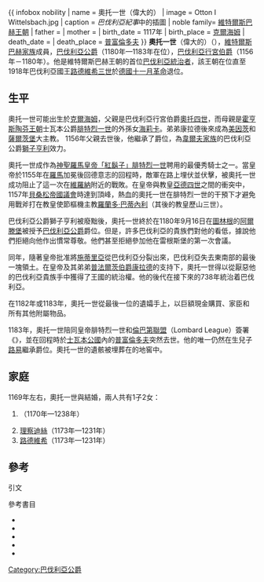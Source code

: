 {{ infobox nobility
| name       = 奧托一世（偉大的）
| image      = Otton I Wittelsbach.jpg
| caption    =  ''巴伐利亞紀事''中的插圖
| noble family= [[維特爾斯巴赫王朝|維特爾斯巴赫王朝]]
| father      = {{link-en|維特爾斯巴赫的奧托四世|Otto IV, Count of Scheyern}}
| mother      = {{link-en|倫根費爾德的海利卡|Heilika of Lengenfeld}}
| birth_date  = 1117年
| birth_place = [[克爾海姆|克爾海姆]]
| death_date  = {{death date|1183|7|11|df=y}}
| death_place = [[普富倫多夫|普富倫多夫]]
}}
'''奧托一世'''（偉大的）（{{bd|1117年||1183年|7月11日|catIdx=O}}），[[維特爾斯巴赫王朝|維特爾斯巴赫家族]]成員，[[巴伐利亞公爵|巴伐利亞公爵]]（1180年—1183年在位），[[巴伐利亞|巴伐利亞]][[行宮伯爵|行宮伯爵]]（1156年－1180年）。他是維特爾斯巴赫王朝的首位[[巴伐利亞統治者列表|巴伐利亞統治者]]，該王朝在位直至1918年巴伐利亞國王[[路德維希三世_(巴伐利亞)|路德維希三世]]於[[德國十一月革命|德國十一月革命]]退位。

==生平==
奧托一世可能出生於[[克爾海姆|克爾海姆]]，父親是巴伐利亞行宮伯爵[[奧托四世_(沙伊恩)|奧托四世]]，而母親是[[霍亨斯陶芬王朝|霍亨斯陶芬王朝]]士瓦本公爵[[腓特烈一世_(士瓦本)|腓特烈一世]]的外孫女[[倫根費爾德的海莉卡|海莉卡]]。弟弟康拉德後來成為[[美因茨大主教|美因茨]]和[[薩爾茨堡|薩爾茨堡]]大主教。 1156年父親去世後，他繼承了爵位，為[[韋爾夫家族|韋爾夫家族]]的巴伐利亞公爵[[獅子亨利|獅子亨利]]效力。

奧托一世成作為[[神聖羅馬皇帝|神聖羅馬皇帝]][[腓特烈一世_(神聖羅馬帝國)|「紅鬍子」腓特烈一世]]聘用的最優秀騎士之一。當皇帝於1155年在[[羅馬|羅馬]]加冕後回德意志的回程時，敵軍在路上埋伏並伏擊，被奧托一世成功阻止了這一次在[[維羅納|維羅納]]附近的戰敗。在皇帝與教皇[[亞德四世|亞德四世]]之間的衝突中，1157年[[貝桑松|貝桑松]][[帝國議會_(神聖羅馬帝國)|帝國議會]]時達到頂峰，熱血的奧托一世在腓特烈一世的干預下才避免用戰斧打在教皇使節樞機主教[[歷山三世|羅蘭多·巴蒂內利]]（其後的教皇歷山三世）。

巴伐利亞公爵獅子亨利被廢黜後，奧托一世終於在1180年9月16日在[[圖林根|圖林根]]的[[阿爾滕堡|阿爾滕堡]]被授予[[巴伐利亞公爵|巴伐利亞公爵]]爵位。但是，許多巴伐利亞的貴族們對他的看低，據說他們拒絕向他作出慣常尊敬{{sfn|Arnold|1991|p=242}}。他們甚至拒絕參加他在雷根斯堡的第一次會議{{sfn|Holzfurtner|2005|p=22}}。

同年，隨著皇帝批准{{link-en|施蒂里亞公爵奧托卡四世|Ottokar IV, Duke of Styria}}將[[施蒂里亞|施蒂里亞]]從巴伐利亞分裂出來，巴伐利亞失去東南部的最後一塊領土。在皇帝及其弟弟[[霍亨斯陶芬的康拉德|普法爾茨伯爵康拉德]]的支持下，奧托一世得以從厭惡他的巴伐利亞貴族手中獲得了王國的統治權。他的後代在接下來的738年統治着巴伐利亞。

在1182年或1183年，奧托一世從最後一位{{link-en|達豪和梅拉尼亞公爵康拉德二世|Conrad II, Duke of Merania}}的遺孀手上，以巨額現金購買{{link-en|達豪城堡|Dachau Palace}}、家臣和所有其他附屬物品{{sfn|Arnold|1985|p=64}}。

1183年，奧托一世陪同皇帝腓特烈一世和[[倫巴第聯盟|倫巴第聯盟]]（Lombard League）簽署《{{link-en|康斯坦茨和約|Peace of Constance}}》，並在回程時於[[士瓦本公國|士瓦本公國]]內的[[普富倫多夫|普富倫多夫]]突然去世。他的唯一仍然在生兒子[[路易一世_(維特爾斯巴赫)|路易]]繼承爵位。奧托一世的遺骸被埋葬在{{link-en|席恩修道院|Scheyern Abbey}}的地窖中。

== 家庭 ==
1169年左右，奧托一世與{{le|盧恩的阿格尼絲|Agnes of Loon}}結婚，兩人共有1子2女：
# {{le|維特爾斯巴赫的索菲亞|Sophia of Wittelsbach|索菲亞}}（1170年—1238年）
# [[維特爾斯巴赫的理察迪絲|理察迪絲]]（1173年—1231年）
# [[路易一世_(維特爾斯巴赫)|路德維希]]（1173年—1231年）

== 參考 ==
;引文
{{reflist}}

;參考書目
{{refbegin}}
* {{cite book|last=Arnold |first=Benjamin |title=Princes and territories in medieval Germany |publisher=Cambridge University Press |location=Cambridge |year=1991 |isbn=0-521-52148-3 |ref=harv}}
* {{cite book|last=Arnold |first=Benjamin |title=German Knighthood 1050-1300 |publisher=Clarendon Press |location=Oxford |year=1985 |isbn=0-19-821960-1 |ref=harv}}
* {{cite book |title=The Counts of Falkenstein: Noble Self-consciousness in Twelfth-century Germany |url=https://archive.org/details/countsoffalkenst0000free | |first=John B. |last=Freed |publisher=The American Philosophical Society |year=1984 |ref=harv}}
* {{cite book|last=Holzfurtner |first=Ludwig |title=Die Wittelsbacher: Staat und Dynastie in acht Jahrhunderten (Urban-Taschenbucher) |publisher=Kohlhammer Verlag|location=Stuttgart|year=2005 |isbn=978-3170181915 |ref=harv}}
* {{cite book|last=Vogel |first=Susanne |title=Die Wittelsbacher: Herzöge - Kurfürsten - Könige in Bayern von 1180 bis 1918. Biografische Skizzen |publisher=Staackmann |location= |year=2012 |isbn=978-3886752485 |ref=harv}}
{{refend}}

{{S-start}}
{{S-hou|[[維特爾斯巴赫王朝|維特爾斯巴赫王朝]]||1117年|1183年|7月11日}}
{{S-reg|}}
{{s-bef|before=[[獅子亨利|亨利十二世]]}}
{{s-ttl|title=[[巴伐利亞統治者列表|巴伐利亞公爵]]|years=1156年–1180年}}
{{s-aft|after=[[路易一世_(維特爾斯巴赫)|路易一世]]}}
{{s-bef|before=[[奧托四世_(沙伊恩)|奧托五世]]}}
{{s-ttl|title={{link-en|萊茵-普法爾茨行宮伯爵|Count palatine}}|years=1156年–1180年|as=奧托六世}}
{{s-aft|after={{link-en|奧托七世|Otto VII, Count Palatine of Bavaria}}}}
{{s-break}}
{{S-end}}

{{Authority control}}

[[Category:巴伐利亞公爵|Category:巴伐利亞公爵]]